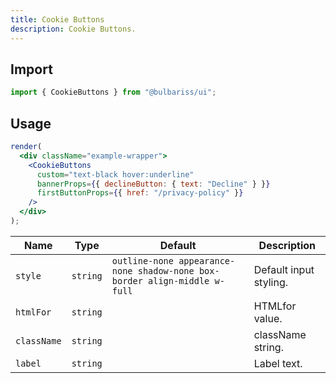```yaml
---
title: Cookie Buttons
description: Cookie Buttons.
---
```


## Import

```js lineNumbers=true
import { CookieButtons } from "@bulbariss/ui";
```

## Usage

```jsx lineNumbers=true
render(
  <div className="example-wrapper">
    <CookieButtons
      custom="text-black hover:underline"
      bannerProps={{ declineButton: { text: "Decline" } }}
      firstButtonProps={{ href: "/privacy-policy" }}
    />
  </div>
);
```

| Name        | Type     | Default                                                                   | Description            |
| ----------- | -------- | ------------------------------------------------------------------------- | ---------------------- |
| `style`     | `string` | `outline-none appearance-none shadow-none box-border align-middle w-full` | Default input styling. |
| `htmlFor`   | `string` |                                                                           | HTMLfor value.         |
| `className` | `string` |                                                                           | className string.      |
| `label`     | `string` |                                                                           | Label text.            |

